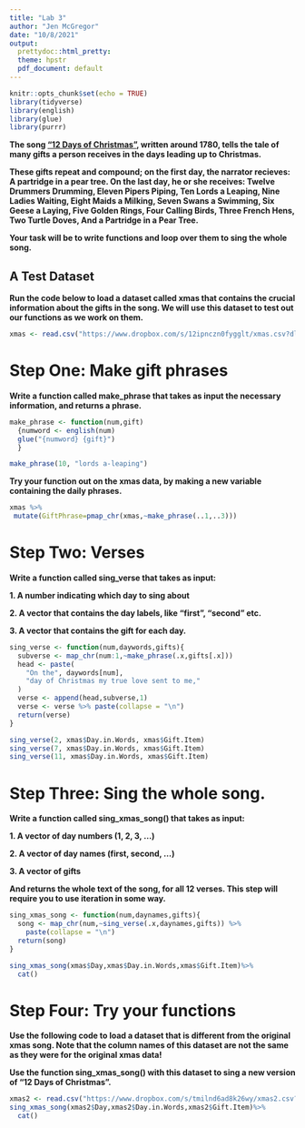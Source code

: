 ```yaml
---
title: "Lab 3"
author: "Jen McGregor"
date: "10/8/2021"
output:
  prettydoc::html_pretty:
  theme: hpstr
  pdf_document: default
---
```


```r
knitr::opts_chunk$set(echo = TRUE)
library(tidyverse)
library(english)
library(glue)
library(purrr)
```

**The song [“12 Days of Christmas”](https://en.wikipedia.org/wiki/The_Twelve_Days_of_Christmas_(song)), written around 1780, tells the tale of many gifts a person receives in the days leading up to Christmas.**

**These gifts repeat and compound; on the first day, the narrator recieves: A partridge in a pear tree. On the last day, he or she receives: Twelve Drummers Drumming, Eleven Pipers Piping, Ten Lords a Leaping, Nine Ladies Waiting, Eight Maids a Milking, Seven Swans a Swimming, Six Geese a Laying, Five Golden Rings, Four Calling Birds, Three French Hens, Two Turtle Doves, And a Partridge in a Pear Tree.**

**Your task will be to write functions and loop over them to sing the whole song.**

## A Test Dataset

**Run the code below to load a dataset called xmas that contains the crucial information about the gifts in the song. We will use this dataset to test out our functions as we work on them.**

```r
xmas <- read.csv("https://www.dropbox.com/s/12ipnczn0fygglt/xmas.csv?dl=1")
```

# Step One: Make gift phrases

**Write a function called make_phrase that takes as input the necessary information, and returns a phrase.**

```r
make_phrase <- function(num,gift)
  {numword <- english(num)
  glue("{numword} {gift}")
  }

make_phrase(10, "lords a-leaping")

```
**Try your function out on the xmas data, by making a new variable containing the daily phrases.**

```r
xmas %>%
 mutate(GiftPhrase=pmap_chr(xmas,~make_phrase(..1,..3)))

```

# Step Two: Verses

**Write a function called sing_verse that takes as input:**
  
  **1. A number indicating which day to sing about**
  
  **2. A vector that contains the day labels, like “first”, “second” etc.**
  
  **3. A vector that contains the gift for each day.**

```r
sing_verse <- function(num,daywords,gifts){
  subverse <- map_chr(num:1,~make_phrase(.x,gifts[.x]))
  head <- paste(
    "On the", daywords[num],
    "day of Christmas my true love sent to me,"
  )
  verse <- append(head,subverse,1)
  verse <- verse %>% paste(collapse = "\n")
  return(verse)
}

sing_verse(2, xmas$Day.in.Words, xmas$Gift.Item)
sing_verse(7, xmas$Day.in.Words, xmas$Gift.Item)
sing_verse(11, xmas$Day.in.Words, xmas$Gift.Item)
```

# Step Three: Sing the whole song.


**Write a function called sing_xmas_song() that takes as input:**

  **1. A vector of day numbers (1, 2, 3, ...)**

  **2. A vector of day names (first, second, …)**

  **3. A vector of gifts**

**And returns the whole text of the song, for all 12 verses. This step will require you to use iteration in some way.**

```r
sing_xmas_song <- function(num,daynames,gifts){
  song <- map_chr(num,~sing_verse(.x,daynames,gifts)) %>%
    paste(collapse = "\n")
  return(song)
}

sing_xmas_song(xmas$Day,xmas$Day.in.Words,xmas$Gift.Item)%>%
  cat()
```


# Step Four: Try your functions
**Use the following code to load a dataset that is different from the original xmas song. Note that the column names of this dataset are not the same as they were for the original xmas data!**

**Use the function sing_xmas_song() with this dataset to sing a new version of “12 Days of Christmas”.**

```r
xmas2 <- read.csv("https://www.dropbox.com/s/tmilnd6ad8k26wy/xmas2.csv?dl=1")
sing_xmas_song(xmas2$Day,xmas2$Day.in.Words,xmas2$Gift.Item)%>%
  cat()
```